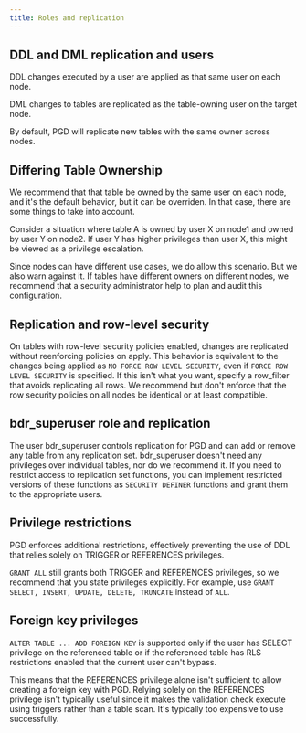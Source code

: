 ```yaml
---
title: Roles and replication
---
```


## DDL and DML replication and users

DDL changes executed by a user are applied as that same user on each node.

DML changes to tables are replicated as the table-owning user on the target node.

By default, PGD will replicate new tables with the same owner across nodes.


## Differing Table Ownership

We recommend that that table be owned by the same user on each node, and it's
the default behavior, but it can be overriden. In that case, there are some
things to take into account.

Consider a situation where table A is owned by user X on node1 and owned by 
user Y on node2. If user Y has higher privileges than user X, this might be 
viewed as a privilege escalation.

Since nodes can have different use cases, we do allow this scenario. But we also
warn against it. If tables have different owners on different nodes, we
recommend that a security administrator help to plan and audit this
configuration.

## Replication and row-level security

On tables with row-level security policies enabled, changes are replicated
without reenforcing policies on apply. This behavior is equivalent to the
changes being applied as `NO FORCE ROW LEVEL SECURITY`, even if `FORCE ROW LEVEL
SECURITY` is specified. If this isn't what you want, specify a row_filter that
avoids replicating all rows. We recommend but don't enforce that the row
security policies on all nodes be identical or at least compatible.

## bdr_superuser role and replication

The user bdr_superuser controls replication for PGD and can add or remove any
table from any replication set. bdr_superuser doesn't need any privileges over
individual tables, nor do we recommend it. If you need to restrict access to
replication set functions, you can implement restricted versions of these
functions as `SECURITY DEFINER` functions and grant them to the appropriate
users.

## Privilege restrictions

PGD enforces additional restrictions, effectively preventing the use of DDL that
relies solely on TRIGGER or REFERENCES privileges.

`GRANT ALL` still grants both TRIGGER and REFERENCES privileges, so we recommend
that you state privileges explicitly. For example, use `GRANT SELECT, INSERT,
UPDATE, DELETE, TRUNCATE` instead of `ALL`.

## Foreign key privileges

`ALTER TABLE ... ADD FOREIGN KEY` is supported only if the user has SELECT
privilege on the referenced table or if the referenced table has RLS
restrictions enabled that the current user can't bypass.

This means that the REFERENCES privilege alone isn't sufficient to allow
creating a foreign key with PGD. Relying solely on the REFERENCES privilege
isn't typically useful since it makes the validation check execute using
triggers rather than a table scan. It's typically too expensive to use
successfully.

